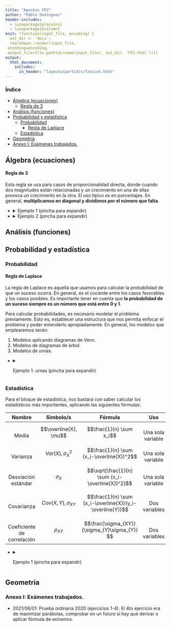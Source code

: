 ```yaml
---
title: "Apuntes FP2"
author: "Pablo Domínguez"
header-includes:
  - \usepackage{placeins}
  - \usepackage{dcolumn}
knit: (function(input_file, encoding) {
  out_dir <- 'docs';
  rmarkdown::render(input_file,
 encoding=encoding,
 output_file=file.path(dirname(input_file), out_dir, 'FP2.html'))})
output: 
  html_document:
    includes:
      in_header: "layouts/partials/favicon.html" 
---
```



### Índice

- [Álgebra (ecuaciones)](#-lgebra--ecuaciones-)
    + [Regla de 3](#regla-de-3)
- [Análisis (funciones)](#an-lisis--funciones-)
- [Probabilidad y estadística](#probabilidad-y-estad-stica)
  * [Probabilidad](#probabilidad)
    + [Regla de Laplace](#regla-de-laplace)
  * [Estadística](#estad-stica)
- [Geometría](#geometr-a)
* [Anexo I: Exámenes trabajados.](#anexo-i--ex-menes-trabajados)

## Álgebra (ecuaciones)

#### Regla de 3

Esta regla se usa para casos de proporcionalidad directa, donde cuando dos magnitudes están relacionadas y un crecimiento en una de ellas provoca un crecimiento en la otra. El uso típico es en porcentajes. En general, **multiplicamos en diagonal y dividimos por el número que falta**.

- <details><summary>Ejemplo 1 (pincha para expandir)</summary>
<br>
  Si un pantalón cuesta 24€ y lo rebajan un 20%, ¿cuánto cuesta ahora?
  \begin{cases}
    100\% \longrightarrow 24€ \\
    \quad \quad \quad \quad \quad \quad \quad \Rightarrow x = \frac{80 \times 24}{100} = 19.2€ \\ 
    80\% \longrightarrow x\\
  \end{cases}
</details>
- <details><summary>Ejemplo 2 (pincha para expandir)</summary>
<br>
  Si una colonia cuesta 12€ sin IVA y el IVA es del 14%, ¿cuál es el precio final de la colonia?
  \begin{cases}
    100\% \longrightarrow 12€ \\
    \quad \quad \quad \quad \quad \quad \quad \Rightarrow x = \frac{114 \times 12}{100} = 13.68€ \\ 
    114\% \longrightarrow x\\
  \end{cases}
</details>

## Análisis (funciones)

## Probabilidad y estadística

### Probabilidad

#### Regla de Laplace

La regla de Laplace es aquella que usamos para calcular la probabilidad de que un suceso ocurra. En general, es el cociente entre los casos favorables y los casos posibles. Es importante tener en cuenta que **la probabilidad de un suceso siempre es un número que está entre 0 y 1**.

\begin{gather*}
  P(X) = \frac{\text{Casos favorables}}{\text{Casos posibles}}
\end{gather*}

Para calcular probabilidades, es necesario modelar el problema previamente. Esto es, establecer una estructura que nos permita enfocar el problema y poder entenderlo apropiadamente. En general, los modelos que emplearemos serán:

1. Modelos aplicando diagramas de Venn.
2. Modelos de diagramas de árbol.
3. Modelos de urnas.

- <details><summary>Ejemplo 1: urnas (pincha para expandir)</summary>

  Si en una caja tenemos 8 bolas, de las cuales 2 son amarillas, 2 son rojas, 2 son verdes y 2 son de los tres colores anteriores, calcula:
  a) La probabilidad de sacar una bola solamente amarilla.
  b) La probabilidad de sacar una bola que tenga el color verde.
  c) La probabilidad de sacar una bola que no tenga rojo.
  
  Resolución: Es recomendable dibujar la urna para ver los casos más fácilmente.
  
  a) 
  \begin{gather*}
     P(\text{Sacar una bola solo amarilla}) = \frac{\text{Casos favorables}}{\text{Casos posibles}} = \frac{2}{8} = \frac{1}{4} = 0.25
  \end{gather*}
  b)
  \begin{gather*}
     P(\text{Sacar una bola que tenga verde}) = \frac{\text{Casos favorables}}{\text{Casos posibles}} = \frac{4}{8} = \frac{1}{2} = 0.5
  \end{gather*}
  c) 
  \begin{gather*}
     P(\text{Sacar una bola que no tenga rojo}) = \frac{\text{Casos favorables}}{\text{Casos posibles}} = \frac{4}{8} = \frac{1}{2} = 0.5
  \end{gather*}
  
</details>

### Estadística

Para el bloque de estadística, nos bastará con saber calcular los estadísticos más importantes, aplicando las siguientes fórmulas:


| Nombre   |      Símbolo/s      |  Fórmula | Uso |
|:----------:|:-------------:|:------:|:------:|
| <br>Media |  $$\overline{X}, \mu$$ | $$\frac{1}{n} \sum x_i$$ | <br>Una sola variable |
| <br>Varianza |  $$Var(X), \sigma_X^2$$ | $$\frac{1}{n} \sum (x_i-\overline{X})^2$$ | <br>Una sola variable |
| <br>Desviación estándar |  $$\sigma_X$$ | $$\sqrt{\frac{1}{n} \sum (x_i-\overline{X})^2}$$ | <br>Una sola variable |
| <br>Covarianza |  $$Cov(X,Y), \sigma_{XY}$$ | $$\frac{1}{n} \sum (x_i-\overline{X})(y_i-\overline{Y})$$ | <br>Dos variables |
| <br>Coeficiente de correlación |  $$\rho_{XY}$$ | $$\frac{\sigma_{XY}}{\sigma_{Y}\sigma_{Y}} $$ | <br>Dos variables |

- <details><summary>Ejemplo 1 (pincha para expandir)</summary>
<br>
  Supongamos que tenemos las siguientes variables:
  
  \begin{cases}
   X \text{ que toma los valores } 7,6,3,4,5\\
   Y \text{ que toma los valores } 5,4,1,3,5\\
  \end{cases}
  
  Entonces tenemos que:
  
  \begin{gather*}
    \overline{X} = \frac{7+6+3+4+5}{5} = \frac{25}{5} = 5\\
    \overline{Y} = \frac{5+4+1+3+5}{5} = \frac{18}{5} = 3.6\\ \\
    \hline\\
    Var(X) = \frac{1}{5}\left[ (7-5)^2+(6-5)^2+(3-5)^2+(4-5)^2+(5-5)^2 \right] = \frac{10}{5} = 2\\
    Var(Y) = \frac{1}{5}\left[ (5-3.6)^2+(4-3.6)^2+(1-3.6)^2+(3-3.6)^2+(5-3.6)^2 \right] = \frac{11.2}{5} = 2.24\\ \\
    \hline\\
    \sigma_X = \sqrt{Var(X)} = 1.4142\\
    \sigma_Y = \sqrt{Var(Y)} = 1.4966\\ \\
    \hline\\
    Cov(X,Y) = \frac{1}{5}\left[ (7-5)(5-3.6)+(6-5)(4-3.6)+(3-5)(1-3.6)+(4-5)(3-3.6)+(5-5)(5-3.6) \right] = \frac{9}{5} = 1.8 \\ \\
    \hline\\
    \rho_{XY} = \frac{\sigma_{XY}}{\sigma_{Y}\sigma_{Y}} = \frac{1.8}{1.4142 \times 1.4966} = 0.85042
  \end{gather*}
  
</details>




## Geometría

### Anexo I: Exámenes trabajados.

- 2021/06/01: Prueba ordinaria 2020 (ejercicios 1-4). El 4to ejercicio era de maximizar parábolas, comprobar en un futuro si hay que derivar o aplicar fórmula de extremos. 




<!-- 
for using a collapse-able list-item:

- example 1
- example 2
- <details><summary>example 3 (click to expand)</summary>

  ```text
  weee
    weee
  weee
  ```
  `note the newlines and indents - and the \ was added in front of ``` to escape the code-section (remove it for actual use)`
</details>

- example 4 -->